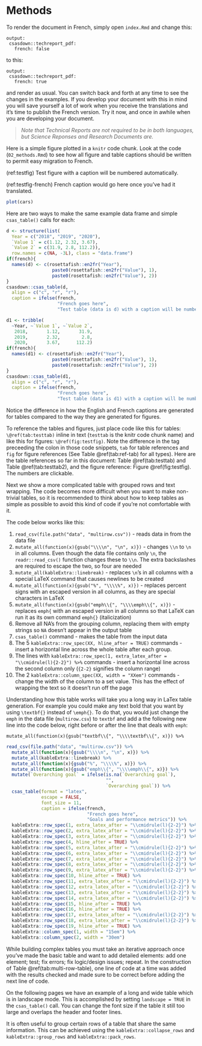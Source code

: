 # Methods

To render the document in French, simply open `index.Rmd` and change this:

```
output:
 csasdown::techreport_pdf:
   french: false
```
to this:
```
output:
 csasdown::techreport_pdf:
   french: true
```
and render as usual. You can switch back and forth at any time to see the changes in the examples. If you develop your document with this in mind you will save yourself a lot of work when you receive the translations and it's time to publish the French version. Try it now, and once in awhile when you are developing your document.

> *Note that Technical Reports are not required to be in both languages, but Science Reponses and Research Documents are.*

Here is a simple figure plotted in a `knitr` code chunk. Look at the code (`02_methods.Rmd`) to see how all figure and table captions should be written to permit easy migration to French.

(ref:testfig) Test figure with a caption will be numbered automatically.

(ref:testfig-french) French caption would go here once you've had it translated.

```r
plot(cars)
```

Here are two ways to make the same example data frame and simple `csas_table()` calls for each: 

```r
d <- structure(list(
  Year = c("2018", "2019", "2020"), 
  `Value 1` = c(1.12, 2.32, 3.67), 
  `Value 2` = c(31.9, 2.8, 112.2)), 
  row.names = c(NA, -3L), class = "data.frame")
if(french){
  names(d) <- c(rosettafish::en2fr("Year"),
                 paste0(rosettafish::en2fr("Value"), 1),
                 paste0(rosettafish::en2fr("Value"), 2))
}
csasdown::csas_table(d,
  align = c("c", "r", "r"),
  caption = ifelse(french,
                   "French goes here",
                   "Test table (data is d) with a caption will be numbered automatically."))
```

```r
d1 <- tribble(
  ~Year, ~`Value 1`, ~`Value 2`,
   2018,       1.12,       31.9,
   2019,       2.32,        2.8,
   2020,       3.67,      112.2)
if(french){
  names(d1) <- c(rosettafish::en2fr("Year"),
                 paste0(rosettafish::en2fr("Value"), 1),
                 paste0(rosettafish::en2fr("Value"), 2))
}
csasdown::csas_table(d1,
  align = c("c", "r", "r"),
  caption = ifelse(french,
                   "French goes here",
                   "Test table (data is d1) with a caption will be numbered automatically."))
```

Notice the difference in how the English and French captions are generated for tables compared to the way they are generated for figures.

To reference the tables and figures, just place code like this for tables: `\@ref(tab:testtab)` inline in text (`testtab` is the knitr code chunk name) and like this for figures: `\@ref(fig:testfig)`. Note the difference in the tag preceeding the colon in those code snippets, `tab` for table references and `fig` for figure references (See Table \@ref(tab:ref-tab) for all types). Here are the table references so far in this document: Table \@ref(tab:testtab) and Table \@ref(tab:testtab2), and the figure reference: Figure \@ref(fig:testfig). The numbers are clickable.

Next we show a more complicated table with grouped rows and text wrapping. The code becomes more difficult when you want to make non-trivial tables, so it is recommended to think about how to keep tables as simple as possible to avoid this kind of code if you're not comfortable with it. 

The code below works like this:

1. `read_csv(file.path("data", "multirow.csv"))` - reads data in from the data file
2. `mutate_all(function(x){gsub("\\\\n", "\n", x)})` -  changes `\\n` to `\n` in all columns. Even though the data file contains only `\n`, the `readr::read_csv()` function changes these to `\\n`. The extra backslashes are required to escape the two, so four are needed
3. `mutate_all(kableExtra::linebreak)` -  replaces `\n`'s in all columns with a special LaTeX command that causes newlines to be created
4. `mutate_all(function(x){gsub("%", "\\\\%", x)})` - replaces percent signs with an escaped version in all columns, as they are special characters in LaTeX
5. `mutate_all(function(x){gsub("emph\\{", "\\\\emph\\{", x)})` - replaces `emph{` with an escaped version in all columns so that LaTeX can run it as its own command `emph{}` (italicization)
6. Remove all NA's from the grouping column, replacing them with empty strings so `NA` doesn't appear in the output table
7. `csas_table()` command - makes the table from the input data
8. The 5 `kableExtra::row_spec(XX, hline_after = TRUE)` commands - insert a horizontal line across the whole table after each group.
9. The lines with `kableExtra::row_spec(1, extra_latex_after = "\\cmidrule(l){2-2}") %>%` commands - insert a horizontal line across the second column only (`{2-2}` signifies the column range)
10. The 2 `kableExtra::column_spec(XX, width = "XXem")` commands - change the width of the column to a set value. This has the effect of wrapping the text so it doesn't run off the page

Understanding how this table works will take you a long way in LaTex table generation. For example you could make any text bold that you want by using `\textbf{}` instead of `\emph{}`. To do that, you would just change the `emph` in the data file (`multirow.csv`) to `textbf` and add a the following new line into the code below, right before or after the line that deals with `emph`:

`mutate_all(function(x){gsub("textbf\\{", "\\\\textbf\\{", x)}) %>%`

```r
read_csv(file.path("data", "multirow.csv")) %>% 
  mutate_all(function(x){gsub("\\\\n", "\n", x)}) %>% 
  mutate_all(kableExtra::linebreak) %>%
  mutate_all(function(x){gsub("%", "\\\\%", x)}) %>% 
  mutate_all(function(x){gsub("emph\\{", "\\\\emph\\{", x)}) %>% 
  mutate(`Overarching goal` = ifelse(is.na(`Overarching goal`),
                                     "",
                                     `Overarching goal`)) %>% 
  csas_table(format = "latex",
             escape = FALSE,
             font_size = 11,
             caption = ifelse(french,
                              "French goes here",
                              "Goals and performance metrics")) %>%
  kableExtra::row_spec(1, extra_latex_after = "\\cmidrule(l){2-2}") %>% 
  kableExtra::row_spec(2, extra_latex_after = "\\cmidrule(l){2-2}") %>% 
  kableExtra::row_spec(3, extra_latex_after = "\\cmidrule(l){2-2}") %>% 
  kableExtra::row_spec(4, hline_after = TRUE) %>% 
  kableExtra::row_spec(5, extra_latex_after = "\\cmidrule(l){2-2}") %>% 
  kableExtra::row_spec(6, extra_latex_after = "\\cmidrule(l){2-2}") %>% 
  kableExtra::row_spec(7, extra_latex_after = "\\cmidrule(l){2-2}") %>% 
  kableExtra::row_spec(8, extra_latex_after = "\\cmidrule(l){2-2}") %>% 
  kableExtra::row_spec(9, extra_latex_after = "\\cmidrule(l){2-2}") %>% 
  kableExtra::row_spec(10, hline_after = TRUE) %>% 
  kableExtra::row_spec(11, extra_latex_after = "\\cmidrule(l){2-2}") %>% 
  kableExtra::row_spec(12, extra_latex_after = "\\cmidrule(l){2-2}") %>% 
  kableExtra::row_spec(13, extra_latex_after = "\\cmidrule(l){2-2}") %>% 
  kableExtra::row_spec(14, extra_latex_after = "\\cmidrule(l){2-2}") %>% 
  kableExtra::row_spec(15, hline_after = TRUE) %>% 
  kableExtra::row_spec(16, hline_after = TRUE) %>% 
  kableExtra::row_spec(17, extra_latex_after = "\\cmidrule(l){2-2}") %>% 
  kableExtra::row_spec(18, extra_latex_after = "\\cmidrule(l){2-2}") %>% 
  kableExtra::row_spec(19, hline_after = TRUE) %>% 
  kableExtra::column_spec(1, width = "15em") %>%
  kableExtra::column_spec(2, width = "30em")

```

While building complex tables you must take an iterative approach once you've made the basic table and want to add detailed elements: add one element; test; fix errors; fix logic/design issues; repeat. In the construction of Table \@ref(tab:multi-row-table), one line of code at a time was added with the results checked and made sure to be correct before adding the next line of code.

On the following pages we have an example of a long and wide table which is in landscape mode. This is accomplished by setting `landscape = TRUE` in the `csas_table()` call. You can change the font size if the table it still too large and overlaps the header and footer lines.

\clearpage

<!-- clearpage ends the page, and also dumps out all floats.
Floats are things like tables and figures. -->
\begin{landscapepage}
```r
yrs <- 1:45
ages <- 1:15
widelong <- matrix(round(rnorm(length(yrs) * length(ages), 20), 4),
  nr = length(yrs),
  nc = length(ages),
  dimnames = list(year = yrs, age = ages))
widelong_df <- data.frame(cbind(yrs, widelong))

csasdown::csas_table(widelong_df,
  col.names = c("Year", as.character(ages)),
  caption = "A long and wide table",
  format = "latex",
  font_size = 8)
```
\end{landscapepage}
\clearpage

It is often useful to group certain rows of a table that share the same information. This can be achieved using the `kableExtra::collapse_rows` and `kableExtra::group_rows` and `kableExtra::pack_rows`.
